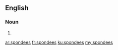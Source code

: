 ==English==

===Noun===
{{head|en|plural}}

# {{plural of|spondee|lang=en|nocat=1}}

[[ar:spondees]]
[[fr:spondees]]
[[ku:spondees]]
[[my:spondees]]